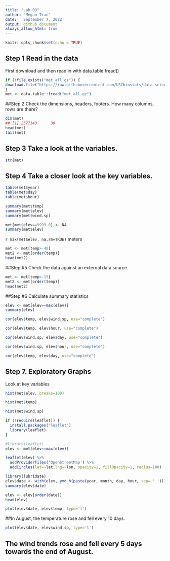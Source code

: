 ```yaml
---
title: "Lab 03"
author: "Megan Tran"
date: '`September 7, 2022'
output: github_document
always_allow_html: true
---
```


```r
knitr::opts_chunk$set(echo = TRUE)
```


## Step 1 Read in the data
First download and then read in with data.table:fread()
```r
if (!file.exists("met_all.gz")) {
download.file("https://raw.githubusercontent.com/USCbiostats/data-science-data/master/02_met/met_all.gz", "met_all.gz", method="libcurl", timeout = 60) 
}
met <- data.table::fread("met_all.gz") 
```

##Step 2 Check the dimensions, headers, footers. How many columns, rows are there?
```r
dim(met)
## [1] 2377343      30
head(met)
tail(met)
```

## Step 3 Take a look at the variables.
```r
str(met)
```

## Step 4 Take a closer look at the key variables.
```r
table(met$year)
table(met$day)
table(met$hour)
```


```r
summary(met$temp)
summary(met$elev)
summary(met$wind.sp)
```

```r
met[met$elev==9999.0] <- NA
summary(met$elev)
```
`r max(met$elev, na.rm=TRUE)` meters

```r
met <- met[temp>-40]
met2 <- met[order(temp)]
head(met2)
```
##Step #5 Check the data against an external data source.

```r
met <- met[temp>-15]
met2 <- met[order(temp)]
head(met2)
```

##Step #6 Calculate summary statistics
```r
elev <- met[elev==max(elev)]
summary(elev)
```

```r
cor(elev$temp, elev$wind.sp, use="complete")
```

```r
cor(elev$temp, elev$hour, use="complete")
```
```r
cor(elev$wind.sp, elev$day, use="complete")
```
```r
cor(elev$wind.sp, elev$hour, use="complete")
```

```r
cor(elev$temp, elev$day, use="complete")
```

## Step 7. Exploratory Graphs

Look at key variables 

```r
hist(met$elev, breaks=100)
```
```r
hist(met$temp)
```

```r
hist(met$wind.sp) 
```

```r
if (!require(leaflet)) {
  install.packages("leaflet")
  library(leaflet)
}
```



```r
#library(leaflet)
elev <- met[elev==max(elev)]
```


```r
leaflet(elev) %>%
  addProviderTiles('OpenStreetMap') %>% 
  addCircles(lat=~lat,lng=~lon, opacity=1, fillOpacity=1, radius=100)
```

```r
library(lubridate)
elev$date <- with(elev, ymd_h(paste(year, month, day, hour, sep= ' ')))
summary(elev$date)
```
```r
elev <- elev[order(date)]
head(elev)
```
```r
plot(elev$date, elev$temp, type='l')
```

##In August, the temperature rose and fell every 10 days. 

```r
plot(elev$date, elev$wind.sp, type='l')
```

## The wind trends rose and fell every 5 days towards the end of August. 

